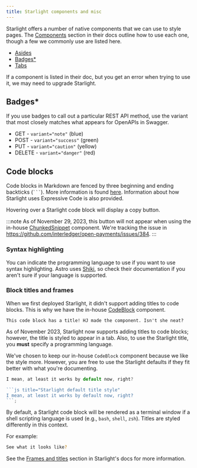 ```yaml
---
title: Starlight components and misc
---
```



Starlight offers a number of native components that we can use to style pages. The [Components](https://starlight.astro.build/components/using-components/) section in their docs outline how to use each one, though a few we commonly use are listed here.

* [Asides](https://starlight.astro.build/components/asides/)
* [Badges*](https://starlight.astro.build/components/badges/)
* [Tabs](https://starlight.astro.build/components/tabs/)

If a component is listed in their doc, but you get an error when trying to use it, we may need to upgrade Starlight.

## Badges*

If you use badges to call out a particular REST API method, use the variant that most closely matches what appears for OpenAPIs in Swagger.

* GET - `variant="note"` (blue)
* POST - `variant="success"` (green)
* PUT - `variant="caution"` (yellow)
* DELETE - `variant="danger"` (red)

## Code blocks

Code blocks in Markdown are fenced by three beginning and ending backticks (` ``` `). More information is found [here](https://starlight.astro.build/guides/authoring-content/#code-blocks). Information about how Starlight uses Expressive Code is also provided.

Hovering over a Starlight code block will display a copy button.

:::note
As of November 29, 2023, this button will not appear when using the in-house [ChunkedSnippet](/oppm/chunkedsnippet) component. We're tracking the issue in https://github.com/interledger/open-payments/issues/384.
:::

### Syntax highlighting

You can indicate the programming language to use if you want to use syntax highlighting. Astro uses [Shiki](https://shiki.style/languages), so check their documentation if you aren't sure if your language is supported.

### Block titles and frames

When we first deployed Starlight, it didn't support adding titles to code blocks. This is why we have the in-house [CodeBlock](/shared/codeblock) component.

<CodeBlock title="Example code block with a title">

```
This code block has a title! HJ made the component. Isn't she neat?
```

</CodeBlock>

As of November 2023, Starlight now supports adding titles to code blocks; however, the title is styled to appear in a tab. Also, to use the Starlight title, you **must** specify a programming language.

We've chosen to keep our in-house `CodeBlock` component because we like the style more. However, you are free to use the Starlight defaults if they fit better with what you're documenting.

```js title="Starlight default title style"
I mean, at least it works by default now, right?
```

````js
```js title="Starlight default title style"
I mean, at least it works by default now, right?
```;
````

By default, a Starlight code block will be rendered as a terminal window if a shell scripting language is used (e.g., `bash`, `shell`, `zsh`). Titles are styled differently in this context.

For example:

```bash title="This uses bash"
See what it looks like?
```

See the [Frames and titles](https://starlight.astro.build/guides/authoring-content/#frames-and-titles) section in Starlight's docs for more information.